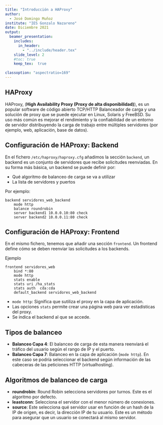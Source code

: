 ```yaml
---
title: "Introducción a HAProxy"
author: 
  - José Domingo Muñoz
institute: "IES Gonzalo Nazareno"
date: Diciembre 2021
output: 
  beamer_presentation:
    includes:
      in_header: 
        - "../include/header.tex"
    slide_level: 2
    #toc: true
    keep_tex:  true
    
classoption: "aspectratio=169"
---
```


## HAProxy

HAProxy, (**High Availability Proxy (Proxy de alta disponibilidad)**), es un popular software de código abierto TCP/HTTP Balanceador de carga y una solución de proxy que se puede ejecutar en Linux, Solaris y FreeBSD. Su uso más común es mejorar el rendimiento y la confiabilidad de un entorno de servidor distribuyendo la carga de trabajo entre múltiples servidores (por ejemplo, web, aplicación, base de datos).

## Configuración de HAProxy: Backend

En el fichero `/etc/haproxy/haproxy.cfg` añadimos la sección `backend`, un backend es un conjunto de servidores que recibe solicitudes reenviadas. En su forma más básica, un backend se puede definir por:

* Qué algoritmo de balanceo de carga se va a utilizar
* La lista de servidores y puertos

Por ejemplo:

\scriptsize
```
backend servidores_web_backend
	mode http
	balance roundrobin
	server backend1 10.0.0.10:80 check
	server backend2 10.0.0.11:80 check
```

## Configuración de HAProxy: Frontend

En el mismo fichero, tenemos que añadir una sección `frontend`. Un frontend define cómo se deben reenviar las solicitudes a los backends.

Ejemplo
\scriptsize
```
frontend servidores_web
	bind *:80 
	mode http
	stats enable
	stats uri /ha_stats
	stats auth  cda:cda
	default_backend servidores_web_backend
  ```
\normalsize
* `mode http`: Significa que sutiliza el proxy en la capa de aplicación.
* Las opciones `stats` permite crear una página web para ver estadísticas del proxy.
* Se indica el backend al que se accede.

## Tipos de balanceo

* **Balanceo Capa 4**:  El balanceo de carga de esta manera reenviará el tráfico del usuario según el rango de IP y el puerto.
* **Balanceo Capa 7**: Balanceo en la capa de aplicación (`mode http`). En este caso se podría seleccionar el backend según información de las cabeceras de las peticiones HTTP (virtualhosting).

## Algoritmos de balanceo de carga

* **roundrobin**: Round Robin selecciona servidores por turnos. Este es el algoritmo por defecto.
* **leastconn**: Selecciona el servidor con el menor número de conexiones.
* **source**: Este selecciona qué servidor usar en función de un hash de la IP de origen, es decir, la dirección IP de tu usuario. Este es un método para asegurar que un usuario se conectará al mismo servidor.

